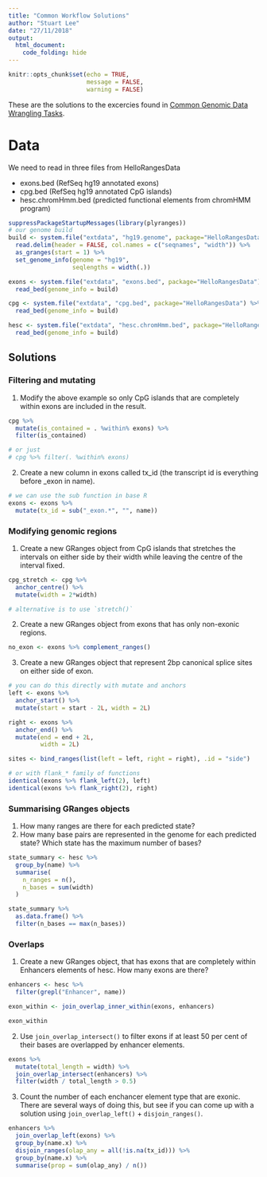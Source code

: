 ```yaml
---
title: "Common Workflow Solutions"
author: "Stuart Lee"
date: "27/11/2018"
output: 
  html_document:
    code_folding: hide
---
```


```r
knitr::opts_chunk$set(echo = TRUE,
                      message = FALSE,
                      warning = FALSE)
```


These are the solutions to the excercies found in
[Common Genomic Data Wrangling Tasks](common-tasks.html).

# Data

We need to read in three files from HelloRangesData

- exons.bed (RefSeq hg19 annotated exons)
- cpg.bed (RefSeq hg19 annotated CpG islands)
- hesc.chromHmm.bed (predicted functional elements from chromHMM program)

```r
suppressPackageStartupMessages(library(plyranges))
# our genome build
build <- system.file("extdata", "hg19.genome", package="HelloRangesData") %>% 
  read.delim(header = FALSE, col.names = c("seqnames", "width")) %>% 
  as_granges(start = 1) %>% 
  set_genome_info(genome = "hg19", 
                  seqlengths = width(.))

exons <- system.file("extdata", "exons.bed", package="HelloRangesData") %>% 
  read_bed(genome_info = build)

cpg <- system.file("extdata", "cpg.bed", package="HelloRangesData") %>% 
  read_bed(genome_info = build)

hesc <- system.file("extdata", "hesc.chromHmm.bed", package="HelloRangesData") %>% 
  read_bed(genome_info = build)

```

## Solutions


### Filtering and mutating

1. Modify the above example so only CpG islands that are completely
within exons are included in the result.

```r
cpg %>% 
  mutate(is_contained = . %within% exons) %>% 
  filter(is_contained)

# or just 
# cpg %>% filter(. %within% exons)
```

2. Create a new column in exons called tx_id (the transcript
id is everything before _exon in name).   

```r
# we can use the sub function in base R
exons <- exons %>% 
  mutate(tx_id = sub("_exon.*", "", name))
```


### Modifying genomic regions

1. Create a new GRanges object from CpG islands that stretches the intervals
on either side by their width while leaving the centre of the interval fixed. 

```r
cpg_stretch <- cpg %>% 
  anchor_centre() %>% 
  mutate(width = 2*width)

# alternative is to use `stretch()`
```


2. Create a new GRanges object from exons that has only non-exonic regions.

```r
no_exon <- exons %>% complement_ranges()
```

3. Create a new GRanges object that represent 2bp canonical splice sites
on either side of exon.

```r
# you can do this directly with mutate and anchors
left <- exons %>% 
  anchor_start() %>% 
  mutate(start = start - 2L, width = 2L)

right <- exons %>% 
  anchor_end() %>% 
  mutate(end = end + 2L,
         width = 2L)

sites <- bind_ranges(list(left = left, right = right), .id = "side")

# or with flank_* family of functions
identical(exons %>% flank_left(2), left)
identical(exons %>% flank_right(2), right)
```

### Summarising GRanges objects

1. How many ranges are there for each predicted state?
2. How many base pairs are represented in the genome for each predicted state? 
Which state has the maximum number of bases?

```r
state_summary <- hesc %>% 
  group_by(name) %>% 
  summarise(
    n_ranges = n(), 
    n_bases = sum(width)
  )

state_summary %>% 
  as.data.frame() %>% 
  filter(n_bases == max(n_bases))
```

### Overlaps

1. Create a new GRanges object, that has exons that are completely
within Enhancers elements of hesc. How many exons are there?

```r
enhancers <- hesc %>% 
  filter(grepl("Enhancer", name))

exon_within <- join_overlap_inner_within(exons, enhancers)

exon_within
```

2. Use `join_overlap_intersect()` to filter exons if at least 50 per cent
of their bases are overlapped by enhancer elements.

```r
exons %>% 
  mutate(total_length = width) %>% 
  join_overlap_intersect(enhancers) %>% 
  filter(width / total_length > 0.5)
```

3. Count the number of each enchancer element type that are exonic.
There are several ways of doing this, but see if you can come up with a 
solution using `join_overlap_left()` + `disjoin_ranges()`. 

```r
enhancers %>% 
  join_overlap_left(exons) %>% 
  group_by(name.x) %>% 
  disjoin_ranges(olap_any = all(!is.na(tx_id))) %>% 
  group_by(name.x) %>% 
  summarise(prop = sum(olap_any) / n())
```
